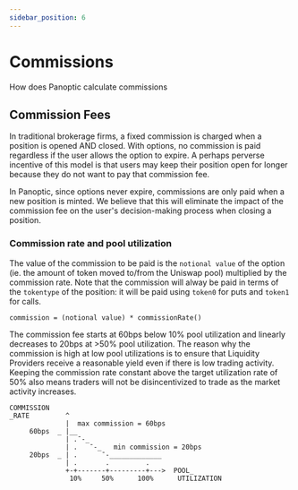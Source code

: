 ```yaml
---
sidebar_position: 6
---
```


# Commissions
How does Panoptic calculate commissions

## Commission Fees

In traditional brokerage firms, a fixed commission is charged when a position is opened AND closed.
With options, no commission is paid regardless if the user allows the option to expire.
A perhaps perverse incentive of this model is that users may keep their position open for longer because they do not want to pay that commission fee.

In Panoptic, since options never expire, commissions are only paid when a new position is minted. 
We believe that this will eliminate the impact of the commission fee on the user's decision-making process when closing a position. 


### Commission rate and pool utilization

The value of the commission to be paid is the `notional value` of the option (ie. the amount of token moved to/from the Uniswap pool) multiplied by the commission rate.
Note that the commission will alway be paid in terms of the `tokentype` of the position: it will be paid using `token0` for puts and `token1` for calls.

```solidity
commission = (notional value) * commissionRate()
```

The commission fee starts at 60bps below 10% pool utilization and linearly decreases to 20bps at >50% pool utilization.
The reason why the commission is high at low pool utilizations is to ensure that Liquidity Providers receive a reasonable yield even if there is low trading activity. 
Keeping the commission rate constant above the target utilization rate of 50% also means traders will not be disincentivized to trade as the market activity increases.

```solidity
COMMISSION
_RATE         ^
              |  max commission = 60bps
     60bps  _ |__
              | .¯-_
              | .   ¯-_   min commission = 20bps
     20bps  _ | .      ¯-_____________
              | .       .         .
              +-+-------+---------+--->  POOL_
               10%     50%      100%      UTILIZATION

```

